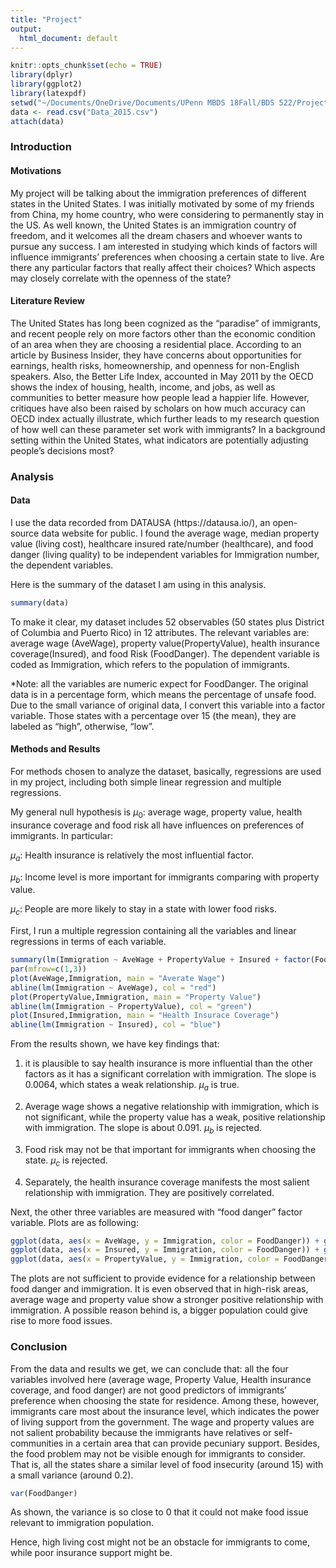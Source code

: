 ```yaml
---
title: "Project"
output:
  html_document: default
---
```



```r
knitr::opts_chunk$set(echo = TRUE)
library(dplyr)
library(ggplot2)
library(latexpdf)
setwd("~/Documents/OneDrive/Documents/UPenn MBDS 18Fall/BDS 522/Project")
data <- read.csv("Data_2015.csv")
attach(data)
```

### Introduction
#### Motivations

My project will be talking about the immigration preferences of different states in the United States. I was initially motivated by some of my friends from China, my home country, who were considering to permanently stay in the US. As well known, the United States is an immigration country of freedom, and it welcomes all the dream chasers and whoever wants to pursue any success. I am interested in studying which kinds of factors will influence immigrants' preferences when choosing a certain state to live. Are there any particular factors that really affect their choices? Which aspects may closely correlate with the openness of the state? 

#### Literature Review

The United States has long been cognized as the "paradise" of immigrants, and recent people rely on more factors other than the economic condition of an area when they are choosing a residential place. According to an article by Business Insider, they have concerns about opportunities for earnings, health risks, homeownership, and openness for non-English speakers. Also, the Better Life Index, accounted in May 2011 by the OECD  shows the index of housing, health, income, and jobs, as well as communities to better measure how people lead a happier life. However, critiques have also been raised by scholars on how much accuracy can OECD index actually illustrate, which further leads to my research question of how well can these parameter set work with immigrants? In a background setting within the United States, what indicators are potentially adjusting people's decisions most? 


### Analysis

#### Data

I use the data recorded from DATAUSA (https://datausa.io/), an open-source data website for public. I found the average wage, median property value (living cost), healthcare insured rate/number (healthcare), and food danger (living quality) to be independent variables for Immigration number, the dependent variables.

Here is the summary of the dataset I am using in this analysis.

```r
summary(data)

```

To make it clear, my dataset includes 52 observables (50 states plus District of Columbia and Puerto Rico) in 12 attributes. The relevant variables are: average wage (AveWage), property value(PropertyValue), health insurance coverage(Insured), and food Risk (FoodDanger). The dependent variable is coded as Immigration, which refers to the population of immigrants.

*Note: all the variables are numeric expect for FoodDanger. The original data is in a percentage form, which means the percentage of unsafe food. Due to the small variance of original data, I convert this variable into a factor variable. Those states with a percentage over 15 (the mean), they are labeled as "high", otherwise, "low".


#### Methods and Results

For methods chosen to analyze the dataset, basically, regressions are used in my project, including both simple linear regression and multiple regressions.

My general null hypothesis is $\mu_0$: average wage, property value, health insurance coverage and food risk all have influences on preferences of immigrants. In particular:

$\mu_a$: Health insurance is relatively the most influential factor.

$\mu_b$: Income level is more important for immigrants comparing with property value.

$\mu_c$: People are more likely to stay in a state with lower food risks.


First, I run a multiple regression containing all the variables and linear regressions in terms of each variable. 

```r
summary(lm(Immigration ~ AveWage + PropertyValue + Insured + factor(FoodDanger)))
par(mfrow=c(1,3))
plot(AveWage,Immigration, main = "Averate Wage")
abline(lm(Immigration ~ AveWage), col = "red")
plot(PropertyValue,Immigration, main = "Property Value")
abline(lm(Immigration ~ PropertyValue), col = "green")
plot(Insured,Immigration, main = "Health Insurace Coverage")
abline(lm(Immigration ~ Insured), col = "blue")
```

From the results shown, we have key findings that:

1. it is plausible to say health insurance is more influential than the other factors as it has a significant correlation with immigration. The slope is 0.0064, which states a weak relationship. $\mu_a$ is true.

2. Average wage shows a negative relationship with immigration, which is not significant, while the property value has a weak, positive relationship with immigration. The slope is about 0.091. $\mu_b$ is rejected.

3. Food risk may not be that important for immigrants when choosing the state. $\mu_c$ is rejected.

4. Separately, the health insurance coverage manifests the most salient relationship with immigration. They are positively correlated.

Next, the other three variables are measured with "food danger" factor variable. Plots are as following: 

```r
ggplot(data, aes(x = AveWage, y = Immigration, color = FoodDanger)) + geom_smooth(method = "lm") + geom_point(size = 1, shape = 2) + labs(title = "Averate Wage and Immigration")
ggplot(data, aes(x = Insured, y = Immigration, color = FoodDanger)) + geom_smooth(method = "lm") + geom_point(size = 1, shape = 2) + labs(title = "Health Insurance Coverage and Immigration")
ggplot(data, aes(x = PropertyValue, y = Immigration, color = FoodDanger)) + geom_smooth(method = "lm") + geom_point(size = 1, shape = 2) + labs(title = "Property Value and Immigration")
```

The plots are not sufficient to provide evidence for a relationship between food danger and immigration. It is even observed that in high-risk areas, average wage and property value show a stronger positive relationship with immigration. A possible reason behind is, a bigger population could give rise to more food issues.


### Conclusion
From the data and results we get, we can conclude that: all the four variables involved here (average wage, Property Value, Health insurance coverage, and food danger) are not good predictors of immigrants' preference when choosing the state for residence. Among these, however, immigrants care most about the insurance level, which indicates the power of living support from the government. The wage and property values are not salient probability because the immigrants have relatives or self-communities in a certain area that can provide pecuniary support. Besides, the food problem may not be visible enough for immigrants to consider. That is, all the states share a similar level of food insecurity (around 15) with a small variance (around 0.2).

``` r
var(FoodDanger)
```

As shown, the variance is so close to 0 that it could not make food issue relevant to immigration population.

Hence, high living cost might not be an obstacle for immigrants to come, while poor insurance support might be. 